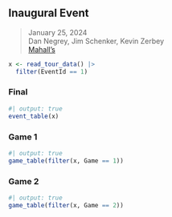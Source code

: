 ## Inaugural Event {#inaugural-event}

> <i class="bi bi-calendar3"></i> January 25, 2024
<br><i class="bi bi-person-circle"></i> Dan Negrey, Jim Schenker, Kevin Zerbey
<br><i class="bi bi-geo-alt-fill"></i> [Mahall's](../locations#mahalls)

```r
x <- read_tour_data() |>
  filter(EventId == 1)
```

::: {.panel-tabset}

### Final

```r
#| output: true
event_table(x)
```

### Game 1

```r
#| output: true
game_table(filter(x, Game == 1))
```

### Game 2

```r
#| output: true
game_table(filter(x, Game == 2))
```

:::
